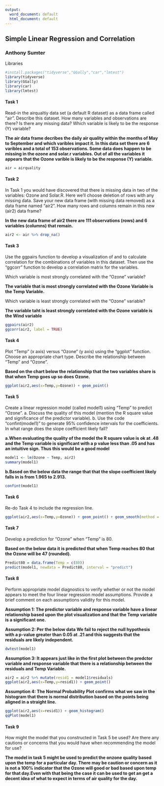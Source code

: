 ---
output:
  word_document: default
  html_document: default
---
## Simple Linear Regression and Correlation

### Anthony Sumter

Libraries
```{r}
#install.packages("tidyverse","GGally","car","lmtest")
library(tidyverse)
library(GGally)
library(car)
library(lmtest)
```

#### Task 1
Read-in the airqualtiy data set (a default R dataset) as a data frame called “air”. Describe this dataset. How many variables and observations are there? Is there any missing data? Which variable is likely to be the response (Y) variable?

**The air data frame decribes the daily air quality within the months of May to September and which varibles impact it. In this data set there are 6 varibles and a total of 153 observations. Some data does happen to be missing in the ozone and solar.r variables. Out of all the variables it appears that the Ozone varible is likely to be the response (Y) variable.**


```{r}
air = airquality
```

#### Task 2

In Task 1 you would have discovered that there is missing data in two of the variables: Ozone and Solar.R. Here we’ll choose deletion of rows with any missing data. 
Save your new data frame (with missing data removed) as a data frame named “air2”.
How many rows and columns remain in this new (air2) data frame?

**In the new data frame of air2 there are 111 observations (rows) and 6 variables (columns) that remain.**

```{r}
air2 <- air %>% drop_na()
```


#### Task 3

Use the ggpairs function to develop a visualization of and to calculate correlation for the combinations of variables in this dataset. Then use the “ggcorr” function to develop a correlation matrix for the variables.

Which variable is most strongly correlated with the “Ozone” variable?

**The variable that is most strongly correlated with the Ozone Variable is the Temp Variable.**

Which variable is least strongly correlated with the “Ozone” variable?

**The variable taht is least strongly correlated with the Ozone variable is the Wind variable**

```{r}
ggpairs(air2)
ggcorr(air2, label = TRUE)
```


#### Task 4

Plot “Temp” (x axis) versus “Ozone” (y axis) using the “ggplot” function. Choose an appropriate chart type. Describe the relationship between “Temp” and “Ozone”.

**Based on the chart below the relationship that the two variables share is that when Temp goes up so does Ozone.**

```{r}
ggplot(air2,aes(x=Temp,y=Ozone)) + geom_point()
```


#### Task 5

Create a linear regression model (called model1) using “Temp” to predict “Ozone”.
a. Discuss the quality of this model (mention the R square value and significance of the predictor variable).
b. Use the code “confint(model1)” to generate 95% confidence intervals for the coefficients. In what range does the slope coefficient likely fall?

**a.When evaluating the quality of the model the R square value is ok at .48 and the Temp variable is significant with a p value less than .05 and has an intuitive sign. Thus this would be a good model**

```{r}
model1 <- lm(Ozone ~ Temp, air2)
summary(model1)
```

**b.Based on the below data the range that that the slope coefficient likely falls in is from 1.965 to 2.913.**
```{r}
confint(model1)
```


#### Task 6

Re-do Task 4 to include the regression line.

```{r}
ggplot(air2,aes(x=Temp,y=Ozone)) + geom_point() + geom_smooth(method = "lm", color = "red", se = FALSE)
```


#### Task 7

Develop a prediction for “Ozone” when “Temp” is 80.

**Based on the below data it is predicted that when Temp reaches 80 that the Ozone will be  47 (rounded).**

```{r}
Predict80 = data.frame(Temp = c(80))
predict(model1, newdata = Predict80, interval = "predict")
```


#### Task 8

Perform appropriate model diagnostics to verify whether or not the model appears to meet the four linear regression model assumptions. Provide a brief comment on each assumptions validity for this model.

**Assumption 1: The predictor variable and response variable have a linear relationship based upon the plot visualization and that the Temp variable is a significant one.** 

**Assumption 2: Per the below data We fail to reject the null hypothesis with a p-value greater than 0.05 at .21 and this suggests that the residuals are likely independent. **

```{r}
dwtest(model1)
```

**Assumption 3: It appears just like in the first plot between the predctor variable and response variable that there is a relationship between the residuals and Temp Variable.**

```{r}
air2 = air2 %>% mutate(resid1 = model1$residuals)
ggplot(air2,aes(x=Temp,y=resid1)) + geom_point()
```

**Assumption 4: The Normal Probability Plot confirms what we saw in the histogram that there is normal distribution based on the points being aligned in a straight line.**

```{r}
ggplot(air2,aes(x=resid1)) + geom_histogram()
qqPlot(model1)
```


#### Task 9

How might the model that you constructed in Task 5 be used? Are there any cautions or concerns that you would have when recommending the model for use?

**The model in task 5 might be used to predict the onzone quality based upon the temp for a particular day. There may be caution or concern as it is not a 100% indicator that the Ozone will good or bad based upon temp for that day.Even with that being the case it can be used to get an get a decent idea of what to expect in terms of air quality for the day.**

